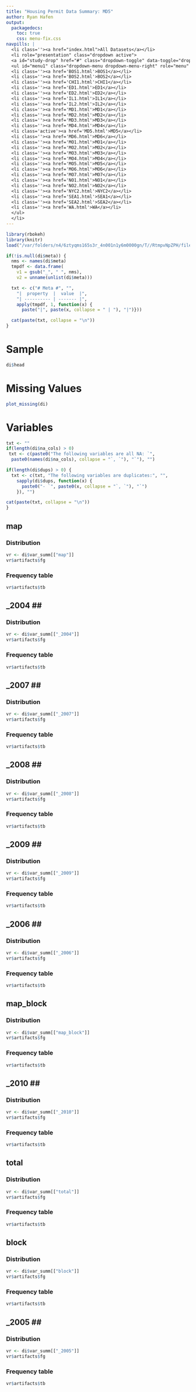 ```yaml
---
title: "Housing Permit Data Summary: MD5"
author: Ryan Hafen
output:
  packagedocs:
    toc: true
    css: menu-fix.css
navpills: |
  <li class=''><a href="index.html">All Datasets</a></li>
  <li role="presentation" class="dropdown active">
  <a id="study-drop" href="#" class="dropdown-toggle" data-toggle="dropdown" aria-haspopup="true" role="button" aria-expanded="false">Dataset (MD5)<span class="caret"></span></a>
  <ul id="menu1" class="dropdown-menu dropdown-menu-right" role="menu" aria-labelledby="study-drop">
  <li class=''><a href='BOS1.html'>BOS1</a></li>
  <li class=''><a href='BOS2.html'>BOS2</a></li>
  <li class=''><a href='CHI1.html'>CHI1</a></li>
  <li class=''><a href='ED1.html'>ED1</a></li>
  <li class=''><a href='ED2.html'>ED2</a></li>
  <li class=''><a href='IL1.html'>IL1</a></li>
  <li class=''><a href='IL2.html'>IL2</a></li>
  <li class=''><a href='MD1.html'>MD1</a></li>
  <li class=''><a href='MD2.html'>MD2</a></li>
  <li class=''><a href='MD3.html'>MD3</a></li>
  <li class=''><a href='MD4.html'>MD4</a></li>
  <li class='active'><a href='MD5.html'>MD5</a></li>
  <li class=''><a href='MD6.html'>MD6</a></li>
  <li class=''><a href='MO1.html'>MO1</a></li>
  <li class=''><a href='MO2.html'>MO2</a></li>
  <li class=''><a href='MO3.html'>MO3</a></li>
  <li class=''><a href='MO4.html'>MO4</a></li>
  <li class=''><a href='MO5.html'>MO5</a></li>
  <li class=''><a href='MO6.html'>MO6</a></li>
  <li class=''><a href='MO7.html'>MO7</a></li>
  <li class=''><a href='NO1.html'>NO1</a></li>
  <li class=''><a href='NO2.html'>NO2</a></li>
  <li class=''><a href='NYC2.html'>NYC2</a></li>
  <li class=''><a href='SEA1.html'>SEA1</a></li>
  <li class=''><a href='SEA2.html'>SEA2</a></li>
  <li class=''><a href='WA.html'>WA</a></li>
  </ul>
  </li>
---
```



```r
library(rbokeh)
library(knitr)
load("/var/folders/n4/6ztyqms165s3r_4n001n1y6m0000gn/T//RtmpvNpZPH/file421b78c7211f")
```


```r
if(!is.null(di$meta)) {
  nms <- names(di$meta)
  tmpdf <- data.frame(
    v1 = gsub("_", " ", nms),
    v2 = unname(unlist(di$meta)))

  txt <- c("# Meta #", "",
    "|  property  |  value  |",
    "| ---------- | ------- |",
    apply(tmpdf, 1, function(x) {
      paste("|", paste(x, collapse = " | "), "|")}))

  cat(paste(txt, collapse = "\n"))
}
```

# Sample #

```r
di$head
```

# Missing Values #

```r
plot_missing(di)
```

# Variables #

<!--

```r
vartab <- data.frame(variable = names(di$var_summ), type = unname(sapply(di$var_summ, function(x) x$type)))
knitr::kable(vartab)
```
-->

```r
txt <- ""
if(length(di$na_cols) > 0)
 txt <- c(paste0("The following variables are all NA: `",
  paste0(names(di$na_cols), collapse = "`, `"), "`"), "")

if(length(di$dups) > 0) {
  txt <- c(txt, "The following variables are duplicates:", "",
    sapply(di$dups, function(x) {
      paste0("- `", paste0(x, collapse = "`, `"), "`")
    }), "")

cat(paste(txt, collapse = "\n"))
}
```

## map ##

### Distribution ###

```r
vr <- di$var_summ[["map"]]
vr$artifacts$fg
```

### Frequency table ###

```r
vr$artifacts$tb
```

## _2004 ##

### Distribution ###

```r
vr <- di$var_summ[["_2004"]]
vr$artifacts$fg
```

### Frequency table ###

```r
vr$artifacts$tb
```

## _2007 ##

### Distribution ###

```r
vr <- di$var_summ[["_2007"]]
vr$artifacts$fg
```

### Frequency table ###

```r
vr$artifacts$tb
```

## _2008 ##

### Distribution ###

```r
vr <- di$var_summ[["_2008"]]
vr$artifacts$fg
```

### Frequency table ###

```r
vr$artifacts$tb
```

## _2009 ##

### Distribution ###

```r
vr <- di$var_summ[["_2009"]]
vr$artifacts$fg
```

### Frequency table ###

```r
vr$artifacts$tb
```

## _2006 ##

### Distribution ###

```r
vr <- di$var_summ[["_2006"]]
vr$artifacts$fg
```

### Frequency table ###

```r
vr$artifacts$tb
```

## map_block ##

### Distribution ###

```r
vr <- di$var_summ[["map_block"]]
vr$artifacts$fg
```

### Frequency table ###

```r
vr$artifacts$tb
```

## _2010 ##

### Distribution ###

```r
vr <- di$var_summ[["_2010"]]
vr$artifacts$fg
```

### Frequency table ###

```r
vr$artifacts$tb
```

## total ##

### Distribution ###

```r
vr <- di$var_summ[["total"]]
vr$artifacts$fg
```

### Frequency table ###

```r
vr$artifacts$tb
```

## block ##

### Distribution ###

```r
vr <- di$var_summ[["block"]]
vr$artifacts$fg
```

### Frequency table ###

```r
vr$artifacts$tb
```

## _2005 ##

### Distribution ###

```r
vr <- di$var_summ[["_2005"]]
vr$artifacts$fg
```

### Frequency table ###

```r
vr$artifacts$tb
```
